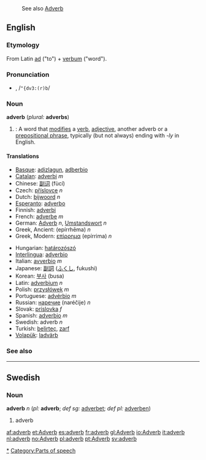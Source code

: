 :See also [[Adverb]]
{{wikipedia}}
==English==
===Etymology===
From Latin [[ad]] ("to") + [[verbum]] ("word").

===Pronunciation===
*{{IPA|/ˈædvɜː(r)b/}}, /<tt>"{dv3:(r)b</tt>/

===Noun===
'''adverb''' (''plural:'' '''adverbs''')

#{{grammar}}: A word that [[modify|modifies]] a [[verb]], [[adjective]], another adverb or a [[prepositional phrase]], typically (but not always) ending with ''-ly'' in English.

====Translations====
{{top}}
*[[Basque]]: [[adizlagun]], [[adberbio]]
*[[Catalan]]: [[adverbi]] ''m''
*Chinese: [[副词]] (fùcí)
*Czech: [[příslovce]] ''n''
*Dutch: [[bijwoord]] ''n''
*[[Esperanto]]: [[adverbo]]
*Finnish: [[adverbi]]
*French: [[adverbe]] ''m''
*German: [[Adverb]] ''n'', [[Umstandswort]] ''n''
*Greek, Ancient: {{IPAchar|[[ἐπίρρημα]]}} (epírrhēma) ''n''
*Greek, Modern: [[επίρρημα]] (epírrima) ''n''
{{mid}}
*Hungarian: [[határozószó]]
*[[Interlingua]]: [[adverbio]]
*Italian: [[avverbio]] ''m''
*Japanese: [[副詞]] ([[ふくし]], fukushi)
*Korean: [[부사]] (busa)
*Latin: [[adverbium]] ''n''
*Polish: [[przysłówek]] ''m''
*Portuguese: [[advérbio]] ''m''
*Russian: [[наречие]] (naréčije) ''n''
*Slovak: [[príslovka#Slovak|príslovka]] ''f''
*Spanish: [[adverbio]] ''m''
*Swedish: adverb ''n''
*Turkish: [[belirteç]], [[zarf]]
*[[Volapük]]: [[ladvärb]]
{{bottom}}

===See also===
[[Category:Adverbs|*]]
[[Category:Parts of speech]]

----
==Swedish==
===Noun===
'''adverb''' ''n'' (''pl:'' '''adverb'''; ''def sg:'' [[adverbet]]; ''def pl:'' [[adverben]])

#adverb

[[af:adverb]]
[[et:Adverb]]
[[es:adverb]]
[[fr:adverb]]
[[gl:Adverb]]
[[io:Adverb]]
[[it:adverb]]
[[nl:adverb]]
[[no:Adverb]]
[[pl:adverb]]
[[pt:Adverb]]
[[sv:adverb]]